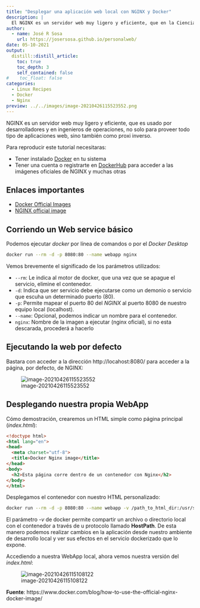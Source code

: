 ```yaml
---
title: "Desplegar una aplicación web local con NGINX y Docker"
description: |
  El NGINX es un servidor web muy ligero y eficiente, que en la Ciencia de Datos puede ser muy útil para el despliegue de aplicaciones de IA, compuestas por diferentes componentes dockeriados. Veremos lo simple que puede llegar ser despliegar cualquier aplicación web si utilizamos este servidor dentro de un contenedor docker.
author:
  - name: José R Sosa
    url: https://josersosa.github.io/personalweb/
date: 05-10-2021
output:
  distill::distill_article:
    toc: true
    toc_depth: 3
    self_contained: false
#    toc_float: false
categories:
  - Linux Recipes
  - Docker
  - Nginx
preview: ../../images/image-20210426115523552.png
---
```



NGINX es un servidor web muy ligero y eficiente, que es usado por desarrolladores y en ingenieros de operaciones, no solo para proveer todo tipo de aplicaciones web, sino también como proxi inverso. 

Para reproducir este tutorial necesitaras:

- Tener instalado [Docker](https://docs.docker.com/get-docker/) en tu sistema
- Tener una cuenta o registrarte en [DockerHub](https://hub.docker.com) para acceder a las imágenes oficiales de NGINX y muchas otras

## Enlaces importantes

- [Docker Official Images](https://docs.docker.com/docker-hub/official_images/) 
- [NGINX official image](https://hub.docker.com/_/nginx) 



## Corriendo un Web service básico

Podemos ejecutar *docker* por línea de comandos o por el *Docker Desktop*

```bash
docker run --rm -d -p 8080:80 --name webapp nginx
```

Vemos brevemente el significado de los parámetros utilizados:

- `--rm`: Le indica al motor de docker, que una vez que se apague el servicio, elimine el contenedor.
- `-d`: Indica que ser servicio debe ejecutarse como un demonio o servicio que escuha un determinado puerto (80).
- `-p`: Permite mapear el puerto 80 del *NGINX* al puerto 8080 de nuestro equipo local (localhost).
- `--name`: Opcional, podemos indicar un nombre para el contenedor.
- `nginx`: Nombre de la imagen a ejecutar (nginx oficial), si no esta descarada, procederá a hacerlo



## Ejecutando la web por defecto

Bastara con acceder a la dirección http://locahost:8080/ para acceder a la página, por defecto, de NGINX:

![image-20210426115523552](../../images/image-20210426115523552.png)

## Desplegando nuestra propia WebApp

Cómo demostración, crearemos un HTML simple como página principal (*index.html*):

```HTML
<!doctype html>
<html lang="en">
<head>
  <meta charset="utf-8">
  <title>Docker Nginx image</title>
</head>
<body>
  <h2>Esta página corre dentro de un contenedor con Nginx</h2>
</body>
</html>
```

Desplegamos el contenedor con nuestro HTML personalizado:

```bash
docker run --rm -d -p 8080:80 --name webapp -v /path_to_html_dir:/usr/share/nginx/html nginx
```

El parámetro *-v* de docker permite compartir un archivo o directorio local con el contenedor a través de u protocolo llamado **HostPath**. De esta manero podemos realizar cambios en la aplicación desde nuestro ambiente de desarrollo local y ver sus efectos en el servicio dockerizado que lo expone.

Accediendo a nuestra WebApp local, ahora vemos nuestra versión del *index.html*:

![image-20210426115108122](../../images/image-20210426115108122.png)

**Fuente**: https://www.docker.com/blog/how-to-use-the-official-nginx-docker-image/

